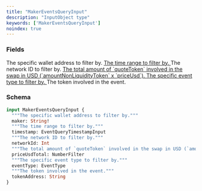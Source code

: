 ```yaml
---
title: "MakerEventsQueryInput"
description: "InputObject type"
keywords: ['MakerEventsQueryInput']
noindex: true
---
```


### Fields

<ResponseField name="maker" type="String!" required>
  The specific wallet address to filter by.
</ResponseField>

<a href="/api-reference/types/eventquerytimestampinput">
  <ResponseField name="timestamp" type="EventQueryTimestampInput">
    The time range to filter by.
  </ResponseField>
</a>

<ResponseField name="networkId" type="Int">
  The network ID to filter by.
</ResponseField>

<a href="/api-reference/types/numberfilter">
  <ResponseField name="priceUsdTotal" type="NumberFilter">
    The total amount of `quoteToken` involved in the swap in USD (`amountNonLiquidityToken` x `priceUsd`).
  </ResponseField>
</a>

<a href="/api-reference/types/eventtype">
  <ResponseField name="eventType" type="EventType">
    The specific event type to filter by.
  </ResponseField>
</a>

<ResponseField name="tokenAddress" type="String">
  The token involved in the event.
</ResponseField>

### Schema


```graphql 
input MakerEventsQueryInput {
  """The specific wallet address to filter by."""
  maker: String!
  """The time range to filter by."""
  timestamp: EventQueryTimestampInput
  """The network ID to filter by."""
  networkId: Int
  """The total amount of `quoteToken` involved in the swap in USD (`amountNonLiquidityToken` x `priceUsd`)."""
  priceUsdTotal: NumberFilter
  """The specific event type to filter by."""
  eventType: EventType
  """The token involved in the event."""
  tokenAddress: String
}
```
